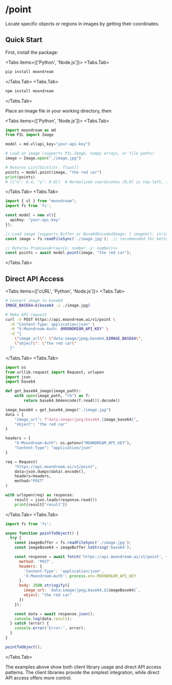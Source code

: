 
# /point

<Head>
  <meta name="color-scheme" content="light" />
</Head>

Locate specific objects or regions in images by getting their coordinates.

## Quick Start

First, install the package:

<Tabs items={['Python', 'Node.js']}>
  <Tabs.Tab>
~~~bash
pip install moondream
~~~
  </Tabs.Tab>
  <Tabs.Tab>
~~~bash
npm install moondream
~~~
  </Tabs.Tab>
</Tabs>

Place an image file in your working directory, then:

<Tabs items={['Python', 'Node.js']}>
  <Tabs.Tab>
~~~python
import moondream as md
from PIL import Image

model = md.vl(api_key="your-api-key")

# Load an image (supports PIL.Image, numpy arrays, or file paths)
image = Image.open("./image.jpg")

# Returns List[Dict[str, float]]
points = model.point(image, "the red car")
print(points)
# [{"x": 0.4, "y": 0.6}]  # Normalized coordinates (0,0) is top-left, (1,1) is bottom-right
~~~
  </Tabs.Tab>
  <Tabs.Tab>
~~~typescript
import { vl } from "moondream";
import fs from 'fs';

const model = new vl({
  apiKey: "your-api-key" 
});

// Load image (supports Buffer or Base64EncodedImage: { imageUrl: string })
const image = fs.readFileSync('./image.jpg');  // recommended for better performance

// Returns Promise<Array<{x: number, y: number}>>
const points = await model.point(image, "the red car");
~~~
  </Tabs.Tab>
</Tabs>

## Direct API Access

<Tabs items={['cURL', 'Python', 'Node.js']}>
  <Tabs.Tab>
~~~bash
# Convert image to base64
IMAGE_BASE64=$(base64 -i ./image.jpg)

# Make API request
curl -X POST https://api.moondream.ai/v1/point \
  -H "Content-Type: application/json" \
  -H "X-Moondream-Auth: $MOONDREAM_API_KEY" \
  -d "{
    \"image_url\": \"data:image/jpeg;base64,$IMAGE_BASE64\",
    \"object\": \"the red car\"
  }"
~~~
  </Tabs.Tab>
  <Tabs.Tab>
~~~python
import os
from urllib.request import Request, urlopen
import json
import base64

def get_base64_image(image_path):
    with open(image_path, "rb") as f:
        return base64.b64encode(f.read()).decode()

image_base64 = get_base64_image("./image.jpg")
data = {
    "image_url": f"data:image/jpeg;base64,{image_base64}",
    "object": "the red car"
}

headers = {
    "X-Moondream-Auth": os.getenv("MOONDREAM_API_KEY"),
    "Content-Type": "application/json"
}

req = Request(
    "https://api.moondream.ai/v1/point",
    data=json.dumps(data).encode(),
    headers=headers,
    method="POST"
)

with urlopen(req) as response:
    result = json.loads(response.read())
    print(result["result"])
~~~
  </Tabs.Tab>
  <Tabs.Tab>
~~~javascript
import fs from 'fs';

async function pointToObject() {
  try {
    const imageBuffer = fs.readFileSync('./image.jpg');
    const imageBase64 = imageBuffer.toString('base64');

    const response = await fetch('https://api.moondream.ai/v1/point', {
      method: 'POST',
      headers: {
        'Content-Type': 'application/json',
        'X-Moondream-Auth': process.env.MOONDREAM_API_KEY
      },
      body: JSON.stringify({
        image_url: `data:image/jpeg;base64,${imageBase64}`,
        object: "the red car"
      })
    });

    const data = await response.json();
    console.log(data.result);
  } catch (error) {
    console.error('Error:', error);
  }
}

pointToObject();
~~~
  </Tabs.Tab>
</Tabs>

<Callout type="info">
  The examples above show both client library usage and direct API access patterns. The client libraries provide the simplest integration, while direct API access offers more control.
</Callout>